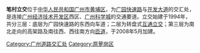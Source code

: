 '''笔村立交'''位于[[中华人民共和国|中华人民共和国]][[广州市|广州市]][[黄埔区|黄埔区]]，为[[广园快速路|广园快速路]]与[[开发大道|开发大道]]的交汇处，是连接[[广州经济技术开发区|广州经济技术开发区]]西区、[[广州科学城|广州科学城]]的交通要道。立交始建于1994年，共分三层：底层为广园快速路的东西向车道；二层为转盘式[[互通立交|互通立交]]；第三层为南北走向的高架路及南往西、西往南方向[[匝道|匝道]]，于2008年5月加建。
{{GZ-stub}}
[[Category:广州道路交汇处|Category:广州道路交汇处]]
[[Category:原萝岗区|Category:原萝岗区]]